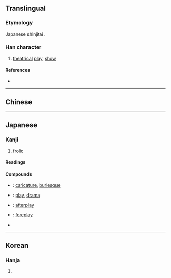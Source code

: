 {{character info/new}}
{{also|戱|戲}}
==Translingual==
{{Han simplified forms|戲|戯|戏}}

===Etymology===
Japanese shinjitai {{Han simp|戱|f=虛|t=虚}}.

===Han character===
{{Han char|rn=62|rad=戈|as=11|sn=15|four=|canj=YCI|ids=⿰虚戈}}

# [[theatrical]] [[play]], [[show]]

====References====
* {{Han ref|kx=0414.091|dkj=11665|dj=0758.020|hdz=21411.100|uh=622F|ud=25135}}

----

==Chinese==
{{zh-see|戲|v}}

----

==Japanese==
{{ja-kanji forms|戯|戲}}

===Kanji===
{{ja-kanji|grade=c|rs=戈11|kyu=戲}}

# frolic

====Readings====
{{ja-readings
|on=ぎ, き
|kun=たわむ-れる, たわむれ
}}

====Compounds====
{{der-top|Compounds}}
* {{ja-r|戯画|ぎが}}: [[caricature]], [[burlesque]]
* {{ja-r|戯曲|ぎきょく}}: [[play]], [[drama]]
* {{ja-r|後戯|こうぎ}}: [[afterplay]]
* {{ja-r|前戯|ぜんぎ}}: [[foreplay]]
* {{ja-r|遊戯|ゆうぎ}}
{{der-bottom}}

----

==Korean==

===Hanja===
{{ko-hanja|hangeul=[[희]], [[휘]]|eumhun=|rv=hui, hwi|mr=hŭi, hwi|y=huy, hwi}}

# {{defn|lang=ko|sort=戈11}}